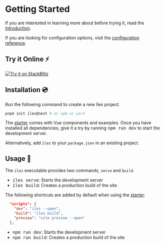 [introduction]: /guide/introduction
[configuration reference]: /config
[starter]: https://github.com/ElMassimo/create-iles

# Getting Started

If you are interested in learning more about <Iles/> before trying it, read the [Introduction].

If you are looking for configuration options, visit the [configuration reference].

## Try it Online ⚡️


<p>
  <a href="https://stackblitz.com/fork/iles?file=src%2Fcomponents%2FWelcome.vue" rel="noreferrer" target="_blank"><img src={stackblitzSrc} alt="Try it on StackBlitz"/></a>
</p>

## Installation 💿

Run the following command to create a new îles project.

```bash
pnpm init iles@next # or npm or yarn
```

The [starter] comes with Vue components and examples. Once you have installed
all dependencies, give it a try by running <kbd>npm run dev</kbd> to start the
development server.

Alternatively, add `iles` to your `package.json` in an existing project.

## Usage 🚀

The `iles` executable provides two commands, `serve` and `build`.

- <kbd>iles serve</kbd>: Starts the development server
- <kbd>iles build</kbd>: Creates a production build of the site

The following shortcuts are added by default when using the [starter]:

```json
  "scripts": {
    "dev": "iles --open",
    "build": "iles build",
    "preview": "vite preview --open"
  },
```

- <kbd>npm run dev</kbd>: Starts the development server
- <kbd>npm run build</kbd>: Creates a production build of the site

<Contact/>
